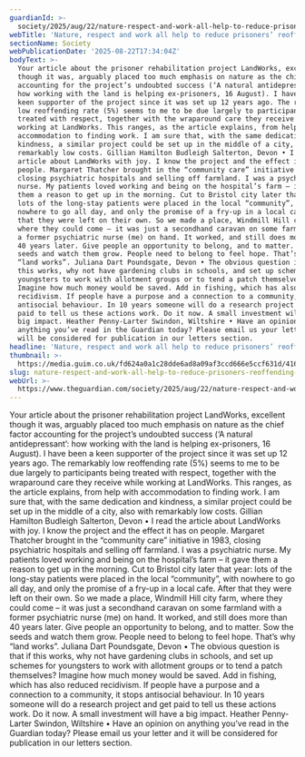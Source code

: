 ```yaml
---
guardianId: >-
  society/2025/aug/22/nature-respect-and-work-all-help-to-reduce-prisoners-reoffending
webTitle: 'Nature, respect and work all help to reduce prisoners’ reoffending | Letters'
sectionName: Society
webPublicationDate: '2025-08-22T17:34:04Z'
bodyText: >-
  Your article about the prisoner rehabilitation project LandWorks, excellent
  though it was, arguably placed too much emphasis on nature as the chief factor
  accounting for the project’s undoubted success (‘A natural antidepressant’:
  how working with the land is helping ex-prisoners, 16 August). I have been a
  keen supporter of the project since it was set up 12 years ago. The remarkably
  low reoffending rate (5%) seems to me to be due largely to participants being
  treated with respect, together with the wraparound care they receive while
  working at LandWorks. This ranges, as the article explains, from help with
  accommodation to finding work. I am sure that, with the same dedication and
  kindness, a similar project could be set up in the middle of a city, also with
  remarkably low costs. Gillian Hamilton Budleigh Salterton, Devon • I read the
  article about LandWorks with joy. I know the project and the effect it has on
  people. Margaret Thatcher brought in the “community care” initiative in 1983,
  closing psychiatric hospitals and selling off farmland. I was a psychiatric
  nurse. My patients loved working and being on the hospital’s farm – it gave
  them a reason to get up in the morning. Cut to Bristol city later that year:
  lots of the long-stay patients were placed in the local “community”, with
  nowhere to go all day, and only the promise of a fry-up in a local cafe. After
  that they were left on their own. So we made a place, Windmill Hill city farm,
  where they could come – it was just a secondhand caravan on some farmland with
  a former psychiatric nurse (me) on hand. It worked, and still does more than
  40 years later. Give people an opportunity to belong, and to matter. Sow the
  seeds and watch them grow. People need to belong to feel hope. That’s why
  “land works”. Juliana Dart Poundsgate, Devon • The obvious question is that if
  this works, why not have gardening clubs in schools, and set up schemes for
  youngsters to work with allotment groups or to tend a patch themselves?
  Imagine how much money would be saved. Add in fishing, which has also reduced
  recidivism. If people have a purpose and a connection to a community, it stops
  antisocial behaviour. In 10 years someone will do a research project and get
  paid to tell us these actions work. Do it now. A small investment will have a
  big impact. Heather Penny-Larter Swindon, Wiltshire • Have an opinion on
  anything you’ve read in the Guardian today? Please email us your letter and it
  will be considered for publication in our letters section.
headline: 'Nature, respect and work all help to reduce prisoners’ reoffending'
thumbnail: >-
  https://media.guim.co.uk/fd624a0a1c28dde6ad8a09af3ccd666e5ccf631d/416_0_4993_3994/500.jpg
slug: nature-respect-and-work-all-help-to-reduce-prisoners-reoffending-or-letters
webUrl: >-
  https://www.theguardian.com/society/2025/aug/22/nature-respect-and-work-all-help-to-reduce-prisoners-reoffending
---
```

Your article about the prisoner rehabilitation project LandWorks, excellent though it was, arguably placed too much emphasis on nature as the chief factor accounting for the project’s undoubted success (‘A natural antidepressant’: how working with the land is helping ex-prisoners, 16 August). I have been a keen supporter of the project since it was set up 12 years ago. The remarkably low reoffending rate (5%) seems to me to be due largely to participants being treated with respect, together with the wraparound care they receive while working at LandWorks. This ranges, as the article explains, from help with accommodation to finding work. I am sure that, with the same dedication and kindness, a similar project could be set up in the middle of a city, also with remarkably low costs. Gillian Hamilton Budleigh Salterton, Devon • I read the article about LandWorks with joy. I know the project and the effect it has on people. Margaret Thatcher brought in the “community care” initiative in 1983, closing psychiatric hospitals and selling off farmland. I was a psychiatric nurse. My patients loved working and being on the hospital’s farm – it gave them a reason to get up in the morning. Cut to Bristol city later that year: lots of the long-stay patients were placed in the local “community”, with nowhere to go all day, and only the promise of a fry-up in a local cafe. After that they were left on their own. So we made a place, Windmill Hill city farm, where they could come – it was just a secondhand caravan on some farmland with a former psychiatric nurse (me) on hand. It worked, and still does more than 40 years later. Give people an opportunity to belong, and to matter. Sow the seeds and watch them grow. People need to belong to feel hope. That’s why “land works”. Juliana Dart Poundsgate, Devon • The obvious question is that if this works, why not have gardening clubs in schools, and set up schemes for youngsters to work with allotment groups or to tend a patch themselves? Imagine how much money would be saved. Add in fishing, which has also reduced recidivism. If people have a purpose and a connection to a community, it stops antisocial behaviour. In 10 years someone will do a research project and get paid to tell us these actions work. Do it now. A small investment will have a big impact. Heather Penny-Larter Swindon, Wiltshire • Have an opinion on anything you’ve read in the Guardian today? Please email us your letter and it will be considered for publication in our letters section.

